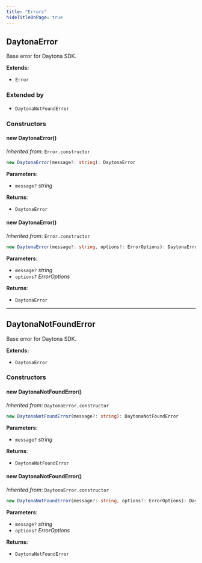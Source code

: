 ```yaml
---
title: "Errors"
hideTitleOnPage: true
---
```



## DaytonaError

Base error for Daytona SDK.

**Extends:**

- `Error`

### Extended by

- `DaytonaNotFoundError`

### Constructors

#### new DaytonaError()

_Inherited from_: `Error.constructor`

```ts
new DaytonaError(message?: string): DaytonaError
```

**Parameters**:

- `message?` _string_

**Returns**:

- `DaytonaError`

#### new DaytonaError()

_Inherited from_: `Error.constructor`

```ts
new DaytonaError(message?: string, options?: ErrorOptions): DaytonaError
```

**Parameters**:

- `message?` _string_
- `options?` _ErrorOptions_

**Returns**:

- `DaytonaError`

***

## DaytonaNotFoundError

Base error for Daytona SDK.

**Extends:**

- `DaytonaError`

### Constructors

#### new DaytonaNotFoundError()

_Inherited from_: `DaytonaError.constructor`

```ts
new DaytonaNotFoundError(message?: string): DaytonaNotFoundError
```

**Parameters**:

- `message?` _string_

**Returns**:

- `DaytonaNotFoundError`

#### new DaytonaNotFoundError()

_Inherited from_: `DaytonaError.constructor`

```ts
new DaytonaNotFoundError(message?: string, options?: ErrorOptions): DaytonaNotFoundError
```

**Parameters**:

- `message?` _string_
- `options?` _ErrorOptions_

**Returns**:

- `DaytonaNotFoundError`
